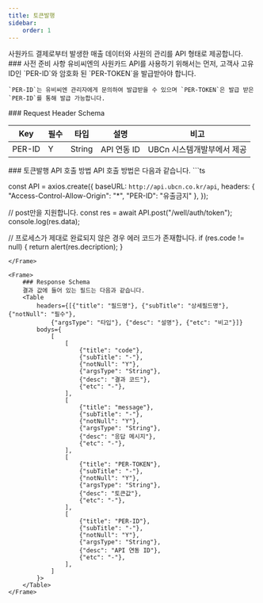 ```yaml
---
title: 토큰발행
sidebar:
    order: 1
---
```



<Frame>
    사원카드 결제로부터 발생한 매출 데이터와 사원의 관리를 API 형태로 제공합니다.
</Frame>
<Frame>
    ### 사전 준비 사항
    유비씨엔의 사원카드 API를 사용하기 위해서는 먼저, 고객사 고유ID인 `PER-ID`와 암호화 된 `PER-TOKEN`을 발급받아야 합니다.

    `PER-ID`는 유비씨엔 관리자에게 문의하여 발급받을 수 있으며 `PER-TOKEN`은 발급 받은 `PER-ID`를 통해 발급 가능합니다.
</Frame>
<Frame>
    ### Request Header Schema
    <table>
        <thead>
            <th class={"text-center"}>Key</th>
            <th class={"text-center"}>필수</th>
            <th class={"text-center"}>타입</th>
            <th class={"text-center"}>설명</th>
            <th class={"text-center"}>비고</th>
        </thead>
        <tbody>
        <tr>
            <td class={"text-center"}>PER-ID</td>
            <td class={"text-center"}>Y</td>
            <td class={"text-center"}>String</td>
            <td class={"text-center"}>API 연동 ID</td>
            <td class={"text-center"}>UBCn 시스템개발부에서 제공</td>
        </tr>
        </tbody>
    </table>
</Frame>
<Frame>
    ### 토큰발행 API 호출 방법
    API 호출 방법은 다음과 같습니다.
```ts

const API = axios.create({
  baseURL: `http://api.ubcn.co.kr/api`,
  headers: {
    "Access-Control-Allow-Origin": "*",
    "PER-ID": "유출금지"
  },
});

// post만을 지원합니다.
const res = await API.post("/well/auth/token");
console.log(res.data);

// 프로세스가 제대로 완료되지 않은 경우 에러 코드가 존재합니다.
if (res.code != null) {
  return alert(res.decription);
}

```
</Frame>

<Frame>
    ### Response Schema
    결과 값에 들어 있는 필드는 다음과 같습니다.
    <Table
        headers={[{"title": "필드명"}, {"subTitle": "상세필드명"}, {"notNull": "필수"},
            {"argsType": "타입"}, {"desc": "설명"}, {"etc": "비고"}]}
        bodys={
            [
                [
                    {"title": "code"},
                    {"subTitle": "-"},
                    {"notNull": "Y"},
                    {"argsType": "String"},
                    {"desc": "결과 코드"},
                    {"etc": "-"},
                ],
                [
                    {"title": "message"},
                    {"subTitle": "-"},
                    {"notNull": "Y"},
                    {"argsType": "String"},
                    {"desc": "응답 메시지"},
                    {"etc": "-"},
                ],
                [
                    {"title": "PER-TOKEN"},
                    {"subTitle": "-"},
                    {"notNull": "Y"},
                    {"argsType": "String"},
                    {"desc": "토큰값"},
                    {"etc": "-"},
                ],
                [
                    {"title": "PER-ID"},
                    {"subTitle": "-"},
                    {"notNull": "Y"},
                    {"argsType": "String"},
                    {"desc": "API 연동 ID"},
                    {"etc": "-"},
                ],
            ]
        }>
    </Table>
</Frame>